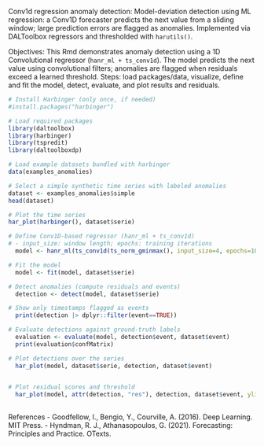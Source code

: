 Conv1d regression anomaly detection: Model-deviation detection using ML regression: a Conv1D forecaster predicts the next value from a sliding window; large prediction errors are flagged as anomalies. Implemented via DALToolbox regressors and thresholded with `harutils()`.

Objectives: This Rmd demonstrates anomaly detection using a 1D Convolutional regressor (`hanr_ml + ts_conv1d`). The model predicts the next value using convolutional filters; anomalies are flagged when residuals exceed a learned threshold. Steps: load packages/data, visualize, define and fit the model, detect, evaluate, and plot results and residuals.

```r
# Install Harbinger (only once, if needed)
#install.packages("harbinger")
```

```r
# Load required packages
library(daltoolbox)
library(harbinger) 
library(tspredit)
library(daltoolboxdp)
```

```r
# Load example datasets bundled with harbinger
data(examples_anomalies)
```

```r
# Select a simple synthetic time series with labeled anomalies
dataset <- examples_anomalies$simple
head(dataset)
```

```r
# Plot the time series
har_plot(harbinger(), dataset$serie)
```

```r
# Define Conv1D-based regressor (hanr_ml + ts_conv1d)
# - input_size: window length; epochs: training iterations
  model <- hanr_ml(ts_conv1d(ts_norm_gminmax(), input_size=4, epochs=10000))
```

```r
# Fit the model
  model <- fit(model, dataset$serie)
```

```r
# Detect anomalies (compute residuals and events)
  detection <- detect(model, dataset$serie)
```

```r
# Show only timestamps flagged as events
  print(detection |> dplyr::filter(event==TRUE))
```

```r
# Evaluate detections against ground-truth labels
  evaluation <- evaluate(model, detection$event, dataset$event)
  print(evaluation$confMatrix)
```

```r
# Plot detections over the series
  har_plot(model, dataset$serie, detection, dataset$event)
  
```

```r
# Plot residual scores and threshold
  har_plot(model, attr(detection, "res"), detection, dataset$event, yline = attr(detection, "threshold"))
  
```

References 
- Goodfellow, I., Bengio, Y., Courville, A. (2016). Deep Learning. MIT Press.
- Hyndman, R. J., Athanasopoulos, G. (2021). Forecasting: Principles and Practice. OTexts.

